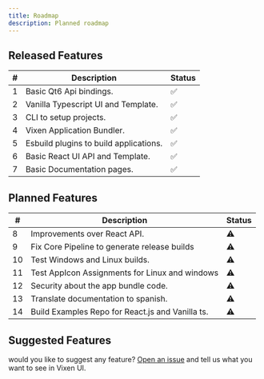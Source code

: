 ```yaml
---
title: Roadmap
description: Planned roadmap
---
```


## Released Features

| #   |           Description                      | Status |
| --- | ------------------------------------------ | ------ |
| 1   | Basic Qt6 Api bindings.                    | ✅     |
| 2   | Vanilla Typescript UI and Template.        | ✅     |
| 3   | CLI to setup projects.                     | ✅     |
| 4   | Vixen Application Bundler.                 | ✅     |
| 5   | Esbuild plugins to build applications.     | ✅     |
| 6   | Basic React UI API and Template.           | ✅     |
| 7   | Basic Documentation pages.                 | ✅     |

## Planned Features

| #   |           Description                            | Status |
| --- | ------------------------------------------------ | ------ |
| 8   | Improvements over React API.                     | ⚠️      |
| 9   | Fix Core Pipeline to generate release builds     | ⚠️      |
| 10  | Test Windows and Linux builds.                   | ⚠️      |
| 11  | Test AppIcon Assignments for Linux and windows   | ⚠️      |
| 12  | Security about the app bundle code.              | ⚠️      |
| 13  | Translate documentation to spanish.              | ⚠️      |
| 14  | Build Examples Repo for React.js and Vanilla ts. | ⚠️      |

## Suggested Features

would you like to suggest any feature? [Open an issue](https://github.com/vixen-js/core/issues) and tell us what you want to see in Vixen UI.
